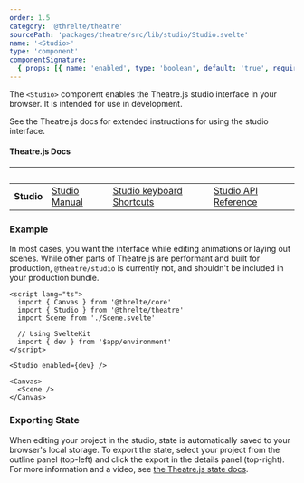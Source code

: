 ```yaml
---
order: 1.5
category: '@threlte/theatre'
sourcePath: 'packages/theatre/src/lib/studio/Studio.svelte'
name: '<Studio>'
type: 'component'
componentSignature:
  { props: [{ name: 'enabled', type: 'boolean', default: 'true', required: false }] }
---
```


The `<Studio>` component enables the Theatre.js studio interface in your browser. It is intended for use in development.

See the Theatre.js docs for extended instructions for using the studio interface.

#### Theatre.js Docs

| &nbsp;     | &nbsp;                                                               | &nbsp;                                                                                       | &nbsp;                                                                   |
| ---------- | -------------------------------------------------------------------- | -------------------------------------------------------------------------------------------- | ------------------------------------------------------------------------ |
| **Studio** | [Studio Manual](https://www.theatrejs.com/docs/latest/manual/Studio) | [Studio keyboard Shortcuts](https://www.theatrejs.com/docs/latest/manual/keyboard-shortcuts) | [Studio API Reference](https://www.theatrejs.com/docs/latest/api/studio) |

### Example

In most cases, you want the interface while editing animations or laying out scenes. While other parts of Theatre.js are performant and built for production, `@theatre/studio` is currently not, and shouldn't be included in your production bundle.

```svelte
<script lang="ts">
  import { Canvas } from '@threlte/core'
  import { Studio } from '@threlte/theatre'
  import Scene from './Scene.svelte'

  // Using SvelteKit
  import { dev } from '$app/environment'
</script>

<Studio enabled={dev} />

<Canvas>
  <Scene />
</Canvas>
```

### Exporting State

When editing your project in the studio, state is automatically saved to your browser's local storage. To export the state, select your project from the outline panel (top-left) and click the export in the details panel (top-right). For more information and a video, see [the Theatre.js state docs](https://www.theatrejs.com/docs/latest/manual/projects#state).
